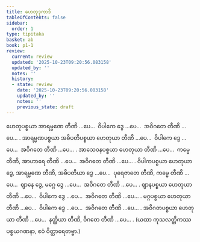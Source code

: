 ```yaml
---
title: ဟေတုဒုကာဒိ
tableOfContents: false
sidebar:
  order: 1
type: tipitaka
basket: ab
book: p1-1
review:
  current: review
  updated: '2025-10-23T09:20:56.083158'
  updated_by: ''
  notes: ''
  history:
  - state: review
    date: '2025-10-23T09:20:56.083158'
    updated_by: ''
    notes: ''
    previous_state: draft
---
```



<ReviewStatus review={frontmatter.review} showDetails={true} />

<HypothesisAnnotation frontmatter={frontmatter} />

<DynamicBreadcrumb />

<Division number="7" book="p1-1" e="ch" v="36" p="335">

<Paragraph number="1808" book="p1-1">
ဟေတုပစ္စယာ အာရမ္မဏေ တီဏိ …ပေ…  ဝိပါကေ ဒွေ …ပေ…  အဝိဂတေ တီဏိ …ပေ… .
</Paragraph>

<Paragraph number="1809" book="p1-1">
အာရမ္မဏပစ္စယာ အဓိပတိပစ္စယာ ဟေတုယာ တီဏိ …ပေ…  ဝိပါကေ ဒွေ …ပေ…  အဝိဂတေ တီဏိ …ပေ… .
</Paragraph>

<Paragraph number="1810" book="p1-1">
အာသေဝနပစ္စယာ ဟေတုယာ တီဏိ …ပေ…  ကမ္မေ တီဏိ, အာဟာရေ တီဏိ …ပေ…  အဝိဂတေ တီဏိ …ပေ… .
</Paragraph>

<Paragraph number="1811" book="p1-1">
ဝိပါကပစ္စယာ ဟေတုယာ ဒွေ, အာရမ္မဏေ တီဏိ, အဓိပတိယာ ဒွေ …ပေ…  ပုရေဇာတေ တီဏိ, ကမ္မေ တီဏိ …ပေ…  ဈာနေ ဒွေ, မဂ္ဂေ ဒွေ …ပေ…  အဝိဂတေ တီဏိ …ပေ… .
</Paragraph>

<Paragraph number="1812" book="p1-1">
ဈာနပစ္စယာ ဟေတုယာ တီဏိ …ပေ…  ဝိပါကေ ဒွေ …ပေ…  အဝိဂတေ တီဏိ …ပေ… .
</Paragraph>

<Paragraph number="1813" book="p1-1">
မဂ္ဂပစ္စယာ ဟေတုယာ တီဏိ …ပေ…  ဝိပါကေ ဒွေ …ပေ…  အဝိဂတေ တီဏိ …ပေ… .
</Paragraph>

<Paragraph number="1814" book="p1-1">
အဝိဂတပစ္စယာ ဟေတုယာ တီဏိ …ပေ…  နတ္ထိယာ တီဏိ, ဝိဂတေ တီဏိ …ပေ… .

</Paragraph>
</Division>

<Paragraph number="1815" type="center" book="p1-1">
(ယထာ ကုသလတ္တိကဿ ပစ္စယဂဏနာ, ဧဝံ ဝိတ္ထာရေတဗ္ဗာ.)
</Paragraph>